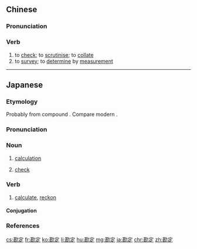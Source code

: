 ==Chinese==
{{zh-forms}}

===Pronunciation===
{{zh-pron
|m=kāndìng
|c=ham3 ding6,ham1 ding6
|cat=v
}}

===Verb===
{{zh-verb}}

# to [[check]]; to [[scrutinise]]; to [[collate]]
# to [[survey]]; to [[determine]] by [[measurement]]

----

==Japanese==
{{ja-kanjitab|かん|じょう|yomi=on}}

===Etymology===
Probably from {{etyl|ltc|ja|sort=かんじょう}} compound {{m|zh|勘定|tr=khom? deng<sup>H</sup>|lit=investigate + to make something settled}}. Compare modern {{etyl|cmn|-}} {{zh-l|勘定|tr=kāndìng|to demarcate, to examine}}.

===Pronunciation===
{{ja-pron|yomi=o|かんじょう|acc=3|acc_ref=DJR}}

===Noun===
{{ja-noun|かんじょう|hhira=かんぢやう}}

# [[calculation]]
# {{lb|ja|restaurant}} [[check]]
#: {{ja-usex|すみません。お'''勘定'''をおねがいします。|^すみません。 ^お-'''かんじょう''' を おねがい します。|Excuse me. The '''check''', please.}}

===Verb===
{{ja-verb-suru|tr=trans|かんじょう|hhira=かんぢやう}}

# [[calculate]], [[reckon]]

====Conjugation====
{{ja-suru|かんじょう}}

===References===
<references/>

[[cs:勘定]]
[[fr:勘定]]
[[ko:勘定]]
[[li:勘定]]
[[hu:勘定]]
[[mg:勘定]]
[[ja:勘定]]
[[chr:勘定]]
[[zh:勘定]]